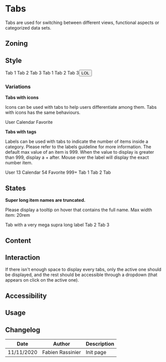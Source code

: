 

<Meta title="Components/Tabs" />

<FigmaLink href="https://www.figma.com/file/bSesPlHPWLPA66wySm8VYV/Tabs" />

# Tabs

Tabs are used for switching between different views, functional aspects or categorized data sets.

## Zoning

<FigmaImage
	src="https://www.figma.com/file/qc8oUSyVJM67gSsbTShftt/%F0%9F%93%90-Zoning?node-id=46%3A63"
	alt="zoning for tabs"
/>

## Style

<Canvas>
	<Story name="default">
		<Tabs selectedId="tab3">
			<Tabs.TabList aria-label="My tabs">
				<Tabs.Tab>Tab 1</Tabs.Tab>
				<Tabs.Tab>Tab 2</Tabs.Tab>
				<Tabs.Tab id="tab3">Tab 3</Tabs.Tab>
			</Tabs.TabList>
			<Tabs.TabPanel>
				Tab 1
			</Tabs.TabPanel>
			<Tabs.TabPanel>Tab 2</Tabs.TabPanel>
			<Tabs.TabPanel>Tab 3<Tooltip title="MDR"><Button>LOL</Button></Tooltip></Tabs.TabPanel>
		</Tabs>
	</Story>
</Canvas>

### Variations

**Tabs with icons**

Icons can be used with tabs to help users differentiate among them. Tabs with icons has the same behaviours.

<FigmaImage
	src="https://www.figma.com/file/bSesPlHPWLPA66wySm8VYV/Tabs?node-id=0%3A145"
	alt="tabs with icons example"
/>

<Canvas>
	<Story name="tabs-with-icons">
		<Tabs selectedId="tab2">
			<Tabs.TabList aria-label="My tabs">
				<Tabs.Tab>
					<Icon name="user" /> User
				</Tabs.Tab>
				<Tabs.Tab id="tab2">
					<Icon name="talend" /> Calendar
				</Tabs.Tab>
				<Tabs.Tab>
					<Icon name="talend" /> Favorite
				</Tabs.Tab>
			</Tabs.TabList>
		</Tabs>
	</Story>
</Canvas>

**Tabs with tags**

Labels can be used with tabs to indicate the number of items inside a category. Please refer to the labels guideline for more information.
The default max value of an item is 999. When the value to display is greater than 999, display a + after.
Mouse over the label will display the exact number item.

<FigmaImage
	src="https://www.figma.com/file/bSesPlHPWLPA66wySm8VYV/Tabs?node-id=0%3A132"
	alt="tabs with tags example"
/>

<Canvas>
	<Story name="tabs-with-tags">
		<Tabs selectedId="tab2">
			<Tabs.TabList aria-label="My tabs">
				<Tabs.Tab>
					User <Tag title="13">13</Tag>
				</Tabs.Tab>
				<Tabs.Tab id="tab2">
					Calendar <Tag.Information>54</Tag.Information>
				</Tabs.Tab>
                <Tooltip title="1534" placement="top">
                    <Tabs.Tab>
                        Favorite <Tag>999+</Tag>
                    </Tabs.Tab>
                </Tooltip>
				<Tabs.TabPanel>Tab 1</Tabs.TabPanel>
				<Tabs.TabPanel>Tab 2</Tabs.TabPanel>
				<Tabs.TabPanel>Tab</Tabs.TabPanel>
			</Tabs.TabList>
		</Tabs>
	</Story>
</Canvas>

## States

**Super long item names are truncated.**

Please display a tooltip on hover that contains the full name.
Max width item: 20rem

<FigmaImage
	src="https://www.figma.com/file/bSesPlHPWLPA66wySm8VYV/Tabs?node-id=0%3A123"
	alt="tabs with truncated label"
/>

<Canvas>
	<Story name="tabs-with-truncated-label">
		<Tabs selectedId="tab3">
			<Tabs.TabList aria-label="My tabs">
                <Tooltip title="Tab with a very mega supra long label" placement="top">
                    <Tabs.Tab>Tab with a very mega supra long label</Tabs.Tab>
                </Tooltip>
				<Tabs.Tab>Tab 2</Tabs.Tab>
				<Tabs.Tab id="tab3">Tab 3</Tabs.Tab>
			</Tabs.TabList>
		</Tabs>
	</Story>
</Canvas>

## Content

## Interaction

If there isn't enough space to display every tabs, only the active one should be displayed, and the rest should be accessible through a dropdown (that appears on click on the active one).

<FigmaImage
	src="https://www.figma.com/file/bSesPlHPWLPA66wySm8VYV/Tabs?node-id=0%3A167"
	alt="tabs with dropdowns"
/>

## Accessibility

## Usage

## Changelog

| Date       | Author           | Description |
| ---------- | ---------------- | ----------- |
| 11/11/2020 | Fabien Rassinier | Init page   |
